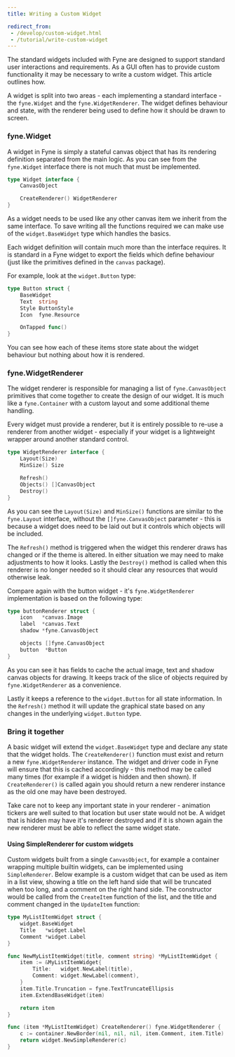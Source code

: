 ```yaml
---
title: Writing a Custom Widget

redirect_from: 
 - /develop/custom-widget.html
 - /tutorial/write-custom-widget
---
```


The standard widgets included with Fyne are designed to support standard user interactions and requirements.
As a GUI often has to provide custom functionality it may be necessary to write a custom widget.
This article outlines how.

A widget is split into two areas - each implementing a standard interface - the `fyne.Widget` and the `fyne.WidgetRenderer`. The widget defines behaviour and state, with the renderer being used to define how it should be drawn to screen.

### fyne.Widget

A widget in Fyne is simply a stateful canvas object that has its rendering
definition separated from the main logic. As you can see from the `fyne.Widget`
interface there is not much that must be implemented.

```go
type Widget interface {
	CanvasObject

	CreateRenderer() WidgetRenderer
}

```

As a widget needs to be used like any other canvas item we inherit from the same interface.
To save writing all the functions required we can make use of the `widget.BaseWidget` type which handles the basics.

Each widget definition will contain much more than the interface requires.
It is standard in a Fyne widget to export the fields which define behaviour
(just like the primitives defined in the `canvas` package).

For example, look at the `widget.Button` type:

```go
type Button struct {
	BaseWidget
	Text  string
	Style ButtonStyle
	Icon  fyne.Resource

	OnTapped func()
}
```

You can see how each of these items store state about the widget behaviour but nothing about how it is rendered.

### fyne.WidgetRenderer

The widget renderer is responsible for managing a list of `fyne.CanvasObject` primitives that come together to create the design of our widget. It is much like
a `fyne.Container` with a custom layout and some additional theme handling.

Every widget must provide a renderer, but it is entirely possible to re-use a renderer from another widget - especially if your widget is a lightweight wrapper around another standard control.

```go
type WidgetRenderer interface {
	Layout(Size)
	MinSize() Size

	Refresh()
	Objects() []CanvasObject
	Destroy()
}
```

As you can see the `Layout(Size)` and `MinSize()` functions are similar to the
`fyne.Layout` interface, without the `[]fyne.CanvasObject` parameter - this is because a widget does need to be laid out but it controls which objects will be included.

The `Refresh()` method is triggered when the widget this renderer draws has changed or if the theme is altered.
In either situation we may need to make adjustments to how it looks.
Lastly the `Destroy()` method is called when this renderer is no longer needed so it should clear any resources that would otherwise leak.

Compare again with the button widget - it's `fyne.WidgetRenderer` implementation is based on the following type:

```go
type buttonRenderer struct {
	icon   *canvas.Image
	label  *canvas.Text
	shadow *fyne.CanvasObject

	objects []fyne.CanvasObject
	button  *Button
}
```

As you can see it has fields to cache the actual image, text and shadow canvas
objects for drawing.
It keeps track of the slice of objects required by `fyne.WidgetRenderer` as a convenience.

Lastly it keeps a reference to the `widget.Button` for all state information.
In the `Refresh()` method it will update the graphical state based on any changes
in the underlying `widget.Button` type.

### Bring it together

A basic widget will extend the `widget.BaseWidget` type and declare any state
that the widget holds.
The `CreateRenderer()` function must exist and return a new `fyne.WidgetRenderer` instance. The widget and driver code in Fyne will ensure that this
is cached accordingly - this method may be called many times (for example if a
widget is hidden and then shown). If `CreateRenderer()` is called again you
should return a new renderer instance as the old one may have been destroyed.

Take care not to keep any important state in your renderer - animation tickers
are well suited to that location but user state would not be. A widget that is
hidden may have it's renderer destroyed and if it is shown again the new renderer
must be able to reflect the same widget state.

#### Using SimpleRenderer for custom widgets

Custom widgets built from a single `CanvasObject`, for example a container wrapping
multiple builtin widgets, can be implemented using `SimpleRenderer`.
Below example is a custom widget that can be used as item in a list view,
showing a title on the left hand side that will be truncated when too long, and
a comment on the right hand side. The constructor would be called from the
`CreateItem` function of the list, and the title and comment changed in the
`UpdateItem` function:

```go
type MyListItemWidget struct {
	widget.BaseWidget
	Title   *widget.Label
	Comment *widget.Label
}

func NewMyListItemWidget(title, comment string) *MyListItemWidget {
	item := &MyListItemWidget{
		Title:   widget.NewLabel(title),
		Comment: widget.NewLabel(comment),
	}
	item.Title.Truncation = fyne.TextTruncateEllipsis
	item.ExtendBaseWidget(item)

	return item
}

func (item *MyListItemWidget) CreateRenderer() fyne.WidgetRenderer {
	c := container.NewBorder(nil, nil, nil, item.Comment, item.Title)
	return widget.NewSimpleRenderer(c)
}
```
